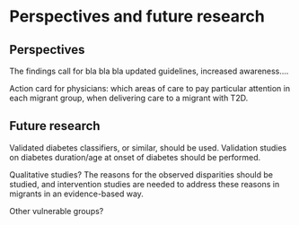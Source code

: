 # Perspectives and future research

## Perspectives

The findings call for bla bla bla updated guidelines, increased awareness....

Action card for physicians: which areas of care to pay particular attention in each migrant group, when delivering care to a migrant with T2D.

## Future research

Validated diabetes classifiers, or similar, should be used. Validation studies on diabetes duration/age at onset of diabetes should be performed.

Qualitative studies? The reasons for the observed disparities should be studied, and intervention studies are needed to address these reasons in migrants in an evidence-based way.

Other vulnerable groups?